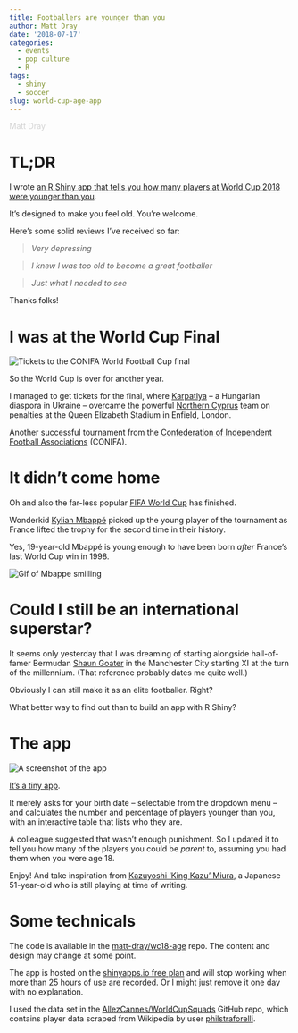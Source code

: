 ```yaml
---
title: Footballers are younger than you
author: Matt Dray
date: '2018-07-17'
categories:
  - events
  - pop culture
  - R
tags:
  - shiny
  - soccer
slug: world-cup-age-app
---
```


<span style="color:lightgray">Matt Dray</span>

# TL;DR

I wrote [an R Shiny app that tells you how many players at World Cup 2018 were younger than you](https://github.com/matt-dray/wc18-age).

It's designed to make you feel old. You're welcome.

Here's some solid reviews I've received so far:

>*Very depressing*

>*I knew I was too old to become a great footballer*

>*Just what I needed to see*

Thanks folks!

# I was at the World Cup Final

<img src="/post/2018-07-17-how-many-world-cup-footballers-were-younger-than-you_files/tix.png" alt="Tickets to the CONIFA World Football Cup final">

So the World Cup is over for another year.

I managed to get tickets for the final, where [Karpatlya](http://www.conifa.org/en/members/karpatalya/) -- a Hungarian diaspora in Ukraine -- overcame the powerful [Northern Cyprus](http://www.conifa.org/en/members/northern-cyprus/) team on penalties at the Queen Elizabeth Stadium in Enfield, London.

Another successful tournament from the [Confederation of Independent Football Associations](http://www.conifa.org/en/about-us/) (CONIFA).

# It didn't come home

Oh and also the far-less popular [FIFA World Cup](https://en.wikipedia.org/wiki/2018_FIFA_World_Cup) has finished.

Wonderkid [Kylian Mbapp&eacute;](https://en.wikipedia.org/wiki/Kylian_Mbapp%C3%A9) picked up the young player of the tournament as France lifted the trophy for the second time in their history.

Yes, 19-year-old Mbapp&eacute; is young enough to have been born *after* France's last World Cup win in 1998.

<img src="https://media.giphy.com/media/woZz3KFzQJE6RHGIWQ/giphy.gif" alt="Gif of Mbappe smilling">

# Could I still be an international superstar?

It seems only yesterday that I was dreaming of starting alongside hall-of-famer Bermudan [Shaun Goater](https://en.wikipedia.org/wiki/Shaun_Goater) in the Manchester City starting XI at the turn of the millennium. (That reference probably dates me quite well.)

Obviously I can still make it as an elite footballer. Right? 

What better way to find out than to build an app with R Shiny?

# The app

<img src="/post/2018-07-17-how-many-world-cup-footballers-were-younger-than-you_files/app.png" alt="A screenshot of the app">

[It's a tiny app](https://github.com/matt-dray/wc18-age).

It merely asks for your birth date -- selectable from the dropdown menu -- and calculates the number and percentage of players younger than you, with an interactive table that lists who they are.

A colleague suggested that wasn't enough punishment. So I updated it to tell you how many of the players you could be *parent* to, assuming you had them when you were age 18.

Enjoy! And take inspiration from [Kazuyoshi 'King Kazu' Miura](https://en.wikipedia.org/wiki/Kazuyoshi_Miura), a Japanese 51-year-old who is still playing at time of writing.

# Some technicals

The code is available in the [matt-dray/wc18-age](https://github.com/matt-dray/wc18-age) repo. The content and design may change at some point.

The app is hosted on the [shinyapps.io free plan](https://www.shinyapps.io/) and will stop working when more than 25 hours of use are recorded. Or I might just remove it one day with no explanation.

I used the data set in the [AllezCannes/WorldCupSquads](https://github.com/AllezCannes/WorldCupSquads) GitHub repo, which contains player data scraped from Wikipedia by user [philstraforelli](https://github.com/philstraforelli).  
